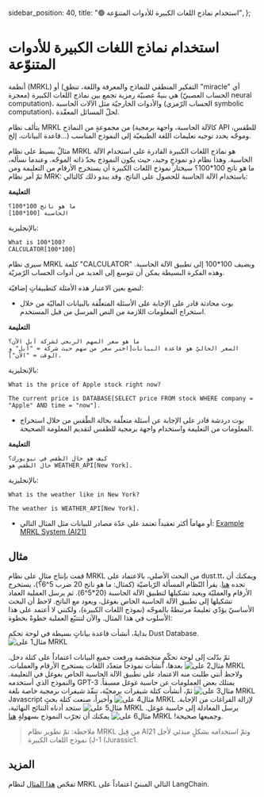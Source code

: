   sidebar_position: 40,
  title: "🟢 استخدام نماذج اللغات الكبيرة للأدوات المتنوّعة",
};

# استخدام نماذج اللغات الكبيرة للأدوات المتنوّعة

أنظمة (MRKL) أو (التفكير المنطقي للنماذج والمعرفة واللغة، تنطق "miracle" أي معجزة) هي بنيةٌ عصبيّة رمزية تجمع بين نماذج اللغات الكبيرة (الحساب العصبيّ neural computation)، والأدوات الخارجيّة مثل الآلات الحاسبة (الحساب الرّمزي symbolic computation)، لحلّ المسائل المعقّدة.

يتألف نظام MRKL من مجموعةٍ من النماذج (كالآلة الحاسبة، واجهة برمجية API للطقس، قاعدة البيانات، إلخ…) وموجّه يحدد توجيه تعليمات اللغة الطبيعيّة إلى النموذج المناسب.

مثالٌ بسيط على نظام MRKL هو نماذج اللغات الكبيرة القادرة على استخدام الآلة الحاسبة. وهذا نظام ذو نموذجٍ وحيد، حيث يكون النموذج بحدّ ذاته الموجّه. وعندما نسأله، ما هو ناتج 100*100؟ سيختار نموذج اللغات الكبيرة أن يستخرج الأرقام من التعليمة ومن ثمّ أمر نظام MRK: باستخدام الآلة الحاسبة للحصول على الناتج. وقد يبدو ذلك كالتالي:

**التعليمة**
```
ما هو ناتج 100*100؟
الحاسبة [100*100]
```
بالإنجليزية:
```
What is 100*100?
CALCULATOR[100*100]
```
سيرى نظام MRKL كلمة "CALCULATOR" ويضيف 100*100 إلى تطبيق الآلة الحاسبة. وهذه الفكرة البسيطة يمكن أن تتوسع إلى العديد من أدوات الحساب الرّمزيّة.

لنضع بعين الاعتبار هذه الأمثلة كتطبيقاتٍ إضافيّة:
* بوت محادثة قادر على الإجابة على الأسئلة المتعلّقة بالبيانات الماليّة من خلال استخراج المعلومات اللازمة من النص المرسل من قبل المستخدم.

**التعليمة**
```
ما هو سعر السهم الربحي لشركة آبل الآن؟
السعر الحاليّ هو قاعدة البيانات[اختر سعر من سهم حيث شركة = "آبل" و الوقت = "الآن"].
```
بالإنجليزية:
```
What is the price of Apple stock right now?

The current price is DATABASE[SELECT price FROM stock WHERE company = "Apple" AND time = "now"].
```

* بوت دردشة قادر على الإجابة عن أسئلة متعلّقة بحالة الطّقس من خلال استخراج المعلومات من التعليمة واستخدام واجهة برمجية للطقس لتقديم المعلومة الصحيحة.

**التعليمة**
```
كيف هو حال الطّقس في نيويورك؟
حال الطقس هو WEATHER_API[New York]‎.
```
بالإنجليزية:
```
What is the weather like in New York?

The weather is WEATHER_API[New York].
```

* أو مهاماً أكثر تعقيداً تعتمد على عدّة مصادر للبيانات مثل المثال التالي:
[Example MRKL System (AI21)](https://learnprompting.org/assets/images/mrkl_task-1c49ad5b95a103a61a1a09323675d9b2.webp) 

## مثال
قمت بإنتاج مثالٍ على نظام MRKL من البحث الأصلي، بالاعتماد على dust.tt، ويمكنك أن تجده [هنا](https://dust.tt/w/ddebdfcdde/a/98bdd65cb7). يقرأ النّظام المسألة الرّياضيّة (كمثال: ما هو ناتج 20 ضرب 5^6؟)، يستخرج الأرقام والعمليّة ويعيد تشكيلها لتطبيق الآلة الحاسبة (20*5^6). ثم يرسل العملية العماد تشكيلها إلى تطبيق الآلة الحاسبة الخاص بغوغل، ويعود مع الناتج. لاحظ أن البحث الأساسيّ يؤدّي تعليمةً مرتبطةً بالموجّه (نموذج اللغات الكبيرة)، ولكنني لا أعتمد على هذا الأسلوب في هذا المثال. والآن لنتتبّع العملية خطوةً بخطوة:

بدايةً، أنشأت قاعدة بياناتٍ بسيطة في لوحة تحكم Dust Database.
![مثال1 على MRKL](https://learnprompting.org/assets/images/dataset-88e1813bfa8d586a159e2c9032c0f2a2.webp) 

ثمّ بدّلت إلى لوحة تحكّمٍ متخصّصة ورفعت جميع البيانات اعتماداً على كتلة دخل.
![مثال2 على MRKL](https://learnprompting.org/assets/images/load_dataset-415700ff19804d1e387bf3ebaf9c0af4.webp) 
بعدها، أنشأت نموذجاً متعدّد اللغات يستخرج الأرقام والعمليات. ولاحظ أنتي طلبت منه الاعتماد على تطبيق الآلة الحاسبة الخاص بغوغل في التعليمة. والنموذج الذي أستخدمه GPT-3 يمتلك بعض العملومات عن حاسبة غوغل مسبقاً.
 ![مثال3 على MRKL](https://learnprompting.org/assets/images/model-a685c56be44600a60767adb710c6c430.webp) 
ثمّ، أنشأت كتلة شيفرات برمجيّة، تنفّذ شيفرات برمجية خاصة بلغة Javascript لإزالة الفراغات من الإجابة.
![مثال4 على MRKL](https://learnprompting.org/assets/images/extract-bd0bfa308aa57625dc73a6e6467023f1.webp) 
وأخيراً، صنعت كتلة بحثٍ يرسل المعادلة إلى حاسبة غوغل.
![مثال5 على MRKL](https://learnprompting.org/assets/images/search-9df707812e09d8b6a51a94ab2cdd2a1c.webp) 
ستجد أدناه النتائج النهائية، وجميعها صحيحة!
![مثال6 على MRKL](https://learnprompting.org/assets/images/final-67fa70546790171e13cbdd86dc886039.webp) 
يمكنك أن تجرّب النموذج بسهولةٍ [هنا](https://dust.tt/w/ddebdfcdde/a/98bdd65cb7).

> ملاحظة: تمّ تطوير نظام MRKL من قِبل AI21 وتمّ استخدامه بشكلٍ مبدئي لأجل نموذج اللغات الكبيرة (J-1 (Jurassic1.

## المزيد

تفحّص [هذا المثال](https://python.langchain.com/docs/modules/agents/how_to/mrkl) لنظام MRKL التالي المبنيّ اعتماداً على LangChain.
